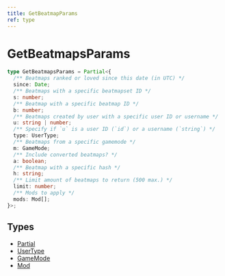 ```yaml
---
title: GetBeatmapParams
ref: type
---
```


# GetBeatmapsParams

```ts
type GetBeatmapsParams = Partial<{
  /** Beatmaps ranked or loved since this date (in UTC) */
  since: Date;
  /** Beatmaps with a specific beatmapset ID */
  s: number;
  /** Beatmap with a specific beatmap ID */
  b: number;
  /** Beatmaps created by user with a specific user ID or username */
  u: string | number;
  /** Specify if `u` is a user ID (`id`) or a username (`string`) */
  type: UserType;
  /** Beatmaps from a specific gamemode */
  m: GameMode;
  /** Include converted beatmaps? */
  a: boolean;
  /** Beatmap with a specific hash */
  h: string;
  /** Limit amount of beatmaps to return (500 max.) */
  limit: number;
  /** Mods to apply */
  mods: Mod[];
}>;
```

## Types

- [Partial](https://www.typescriptlang.org/docs/handbook/utility-types.html#partialtype)
- [UserType](/references/user-type)
- [GameMode](/references/game-mode)
- [Mod](/references/mod)
